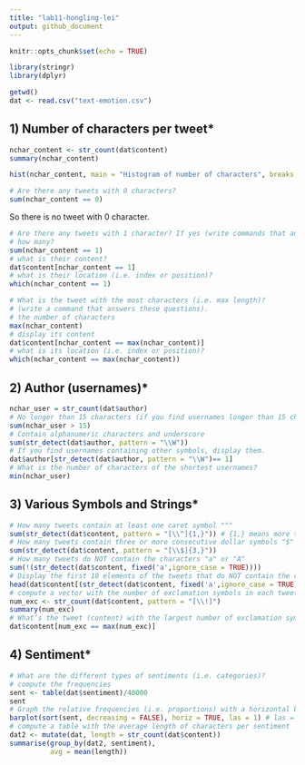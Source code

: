 ```yaml
---
title: "lab11-hongling-lei"
output: github_document
---
```


```r
knitr::opts_chunk$set(echo = TRUE)
```

```r
library(stringr)
library(dplyr)
```

```r
getwd()
dat <- read.csv("text-emotion.csv")
```

## 1) Number of characters per tweet*
```r
nchar_content <- str_count(dat$content)
summary(nchar_content)
```
```r
hist(nchar_content, main = "Histogram of number of characters", breaks = seq(0,200,5))
```
```r
# Are there any tweets with 0 characters?
sum(nchar_content == 0)
```
So there is no tweet with 0 character.
```r
# Are there any tweets with 1 character? If yes (write commands that answer these questions):
# how many?
sum(nchar_content == 1)
# what is their content?
dat$content[nchar_content == 1]
# what is their location (i.e. index or position)?
which(nchar_content == 1)
```

```r
# What is the tweet with the most characters (i.e. max length)? 
# (write a command that answers these questions).
# the number of characters
max(nchar_content)
# display its content
dat$content[nchar_content == max(nchar_content)]
# what is its location (i.e. index or position)?
which(nchar_content == max(nchar_content))
```

## 2) Author (usernames)*
```r
nchar_user = str_count(dat$author)
# No longer than 15 characters (if you find usernames longer than 15 characters, display them)
sum(nchar_user > 15)
# Contain alphanumeric characters and underscore
sum(str_detect(dat$author, pattern = "\\W"))
# If you find usernames containing other symbols, display them. 
dat$author[str_detect(dat$author, pattern = "\\W")== 1]
# What is the number of characters of the shortest usernames?
min(nchar_user)
```

## 3) Various Symbols and Strings*
```r
# How many tweets contain at least one caret symbol "^"
sum(str_detect(dat$content, pattern = "[\\^]{1,}")) # {1,} means more than 1
# How many tweets contain three or more consecutive dollar symbols "$"
sum(str_detect(dat$content, pattern = "[\\$]{3,}"))
# How many tweets do NOT contain the characters "a" or "A"
sum(!(str_detect(dat$content, fixed('a',ignore_case = TRUE))))
# Display the first 10 elements of the tweets that do NOT contain the characters "a" or "A"
head(dat$content[(str_detect(dat$content, fixed('a',ignore_case = TRUE))) == FALSE], 10)
# compute a vector with the number of exclamation symbols in each tweet, and display its summary().
num_exc <- str_count(dat$content, pattern = "[\\!]")
summary(num_exc)
# What’s the tweet (content) with the largest number of exclamation symbols !? Display its content.
dat$content[num_exc == max(num_exc)]
```

## 4) Sentiment*
```r
# What are the different types of sentiments (i.e. categories)?
# compute the frequencies
sent <- table(dat$sentiment)/40000
sent
# Graph the relative frequencies (i.e. proportions) with a horizontal barplot in decreasing order
barplot(sort(sent, decreasing = FALSE), horiz = TRUE, las = 1) # las = 1 means let the name of each sentiment be horizontal
# compute a table with the average length of characters per sentiment 
dat2 <- mutate(dat, length = str_count(dat$content))
summarise(group_by(dat2, sentiment), 
          avg = mean(length))
```





















